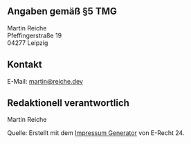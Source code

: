 ## Angaben gemäß §5 TMG

Martin Reiche<br/>
Pfeffingerstraße 19<br/>
04277 Leipzig

## Kontakt
E-Mail: martin@reiche.dev

## Redaktionell verantwortlich

Martin Reiche

Quelle: Erstellt mit dem [Impressum Generator](https://www.e-recht24.de) von E-Recht 24.

